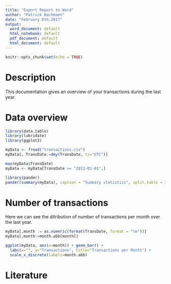```yaml
---
title: "Export Report to Word"
author: "Patrick Bachmann"
date: "February 6th,2017"
output:
  word_document: default
  html_notebook: default
  pdf_document: default
  html_document: default
---
```


```r
knitr::opts_chunk$set(echo = TRUE)
```
# Description
This documentation gives an overview of your transactions during the last year.


# Data overview
```r
library(data.table)
library(lubridate)
library(ggplot2)

myData <- fread("transactions.csv")
myData[, TransDate:=dmy(TransDate, tz="UTC")]

max(myData$TransDate)
myData <- myData[TransDate >= "2012-01-01",]
```



```r
library(pander)
pander(summary(myData), caption = "Summary statistics", split.table = Inf, split.cells = c(6,8,5,7,7,9,6))
```


# Number of transactions
Here we can see the ditribution of number of transactions per month over the last year.
```r
myData[,month := as.numeric(format(TransDate, format = "%m"))]
myData[,month:=month.abb[month]]
```


```r
ggplot(myData, aes(x=month)) + geom_bar() +
  labs(x="", y="Transactions", title="Transactions per Month") +
  scale_x_discrete(labels=month.abb)

```

# Literature

